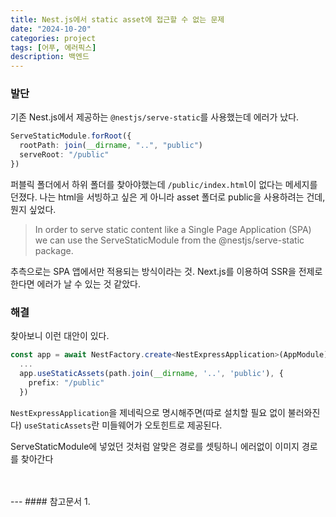 ```yaml
---
title: Nest.js에서 static asset에 접근할 수 없는 문제
date: "2024-10-20"
categories: project
tags: [어푸, 에러픽스]
description: 백엔드
---
```

<HeadingNavigator />

### 발단
기존 Nest.js에서 제공하는 `@nestjs/serve-static`를 사용했는데 에러가 났다.

```ts app.module.ts
ServeStaticModule.forRoot({
  rootPath: join(__dirname, "..", "public")
  serveRoot: "/public"
})
```

퍼블릭 폴더에서 하위 폴더를 찾아야했는데 `/public/index.html`이 없다는 메세지를 던졌다.
나는 html을 서빙하고 싶은 게 아니라 asset 폴더로 public을 사용하려는 건데, 뭔지 싶었다.

> In order to serve static content like a Single Page Application (SPA) we can use the ServeStaticModule from the @nestjs/serve-static package.

추측으로는 SPA 앱에서만 적용되는 방식이라는 것. Next.js를 이용하여 SSR을 전제로 한다면 에러가 날 수 있는 것 같았다.

### 해결

찾아보니 이런 대안이 있다.

```ts main.ts
const app = await NestFactory.create<NestExpressApplication>(AppModule);
  ...
  app.useStaticAssets(path.join(__dirname, '..', 'public'), {
    prefix: "/public"
  })
```

`NestExpressApplication`을 제네릭으로 명시해주면(따로 설치할 필요 없이 불러와진다)
`useStaticAssets`란 미들웨어가 오토힌트로 제공된다.

ServeStaticModule에 넣었던 것처럼 알맞은 경로를 셋팅하니 에러없이 이미지 경로를 찾아간다

<br/>
<br/>
---
#### 참고문서
1. <Lnk text='How to return imagefrom external API using Nestjs?' href='https://3-stack.tistory.com/61' />
